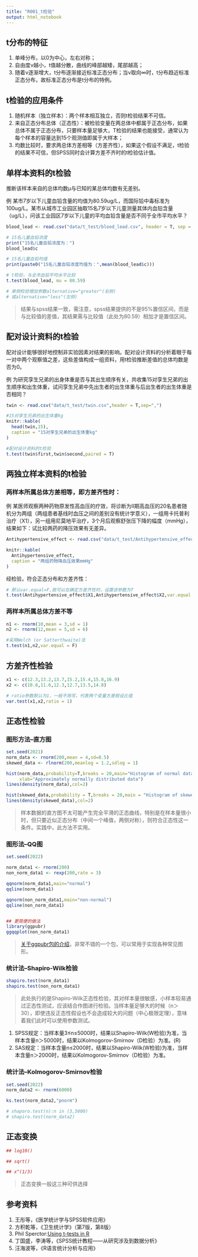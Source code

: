 ```yaml
---
title: "R001_t检验"
output: html_notebook
---
```


## t分布的特征

1. 单峰分布，以0为中心，左右对称；
2. 自由度ν越小，t值越分散，曲线的峰部越矮，尾部越高；
3. 随着ν逐渐增大，t分布逐渐接近标准正态分布；当ν取向∞时，t分布趋近标准正态分布，故标准正态分布是t分布的特例。

## t检验的应用条件

1. 随机样本（独立样本）：两个样本相互独立，否则t检验结果不可信。
2. 来自正态分布总体（正态性）：被检验变量在两总体中都属于正态分布，如果总体不属于正态分布，只要样本量足够大，T检验的结果也能接受，通常认为每个样本的容量达到15个观测值即属于大样本；
3. 均数比较时，要求两总体方差相等（方差齐性），如果这个假设不满足，t检验的结果不可信，但SPSS同时会计算方差不齐时的t检验估计值。

## 单样本资料的t检验

推断该样本来自的总体均数μ与已知的某总体均数有无差别。

例 某市7岁以下儿童血铅含量的均值为80.59ug/L，而国际铅中毒标准为100ug/L。某市从城市工业园区抽取15名7岁以下儿童测量其体内血铅含量（ug/L），问该工业园区7岁以下儿童的平均血铅含量是否不同于全市平均水平？

```r
blood_lead <- read.csv("data/t_test/blood_lead.csv", header = T, sep = ",")

# 15名儿童血铅浓度
print("15名儿童血铅浓度为：")
blood_lead$c

# 15名儿童血铅均值
print(paste0("15名儿童血铅浓度均值为：",mean(blood_lead$c)))

# t检验，与全市血铅平均水平比较
t.test(blood_lead, mu = 80.59)

# 单侧检验增加参数alternative="greater"(右侧)
# 或alternative="less"(左侧)
```

> 结果与spss结果一致，需注意，spss结果提供的不是95%置信区间，而是与比较值的差值，其结果需与比较值（此处为80.59）相加才是置信区间。

## 配对设计资料的t检验

配对设计能够很好地控制非实验因素对结果的影响。配对设计资料的分析着眼于每一对中两个观察值之差，这些差值构成一组资料，用t检验推断差值的总体均数是否为0。

例 为研究孪生兄弟的出身体重是否与其出生顺序有关，共收集15对孪生兄弟的出生顺序和出生体重，试问孪生兄弟中先出生者的出生体重与后出生者的出生体重是否相同？

```r
twin <- read.csv("data/t_test/twin.csv",header = T,sep=",")

#15对孪生兄弟的出生体重kg
knitr::kable(
  head(twin,15),
  caption = "15对孪生兄弟的出生体重kg"
)

```

```r
#配对设计资料的t检验
t.test(twin$first,twin$second,paired = T)

```

## 两独立样本资料的t检验

### 两样本所属总体方差相等，即方差齐性时：

例 某医师观察两种药物原发性高血压的疗效，将诊断为Ⅱ期高血压的20名患者随机分为两组（两组患者基线时血压之间的差别没有统计学意义），一组用卡托普利治疗（X1），另一组用尼莫地平治疗，3个月后观察舒张压下降的幅度（mmHg），结果如下：试比较两药的降压效果有无差异。

```r
Antihypertensive_effect <- read.csv("data/t_test/Antihypertensive_effect.csv",header = T,sep = ",")

knitr::kable(
  Antihypertensive_effect,
  caption = "两组药物降血压效果mmHg"
)
```

经检验，符合正态分布和方差齐性：

```r
# 默认var.equal=F,故可以在确定方差齐性时，设置该参数为T
t.test(Antihypertensive_effect$X1,Antihypertensive_effect$X2,var.equal = T)
```

### 两样本所属总体方差不等
```r
n1 <- rnorm(10,mean = 3,sd = 1)
n2 <- rnorm(12,mean = 5,sd = 6)

#采用Welch (or Satterthwaite)法
t.test(n1,n2,var.equal = F)
```

## 方差齐性检验
```r
x1 <- c(12.3,13.2,13.7,15.2,15.4,15.8,16.9)
x2 <- c(10.8,11.6,12.3,12.7,13.5,14.8)

# ratio参数默认为1，一般不用写，代表两个变量方差假设比值
var.test(x1,x2,ratio = 1)
```

## 正态性检验

### 图形方法--直方图
```r
set.seed(2021)
norm_data <- rnorm(200,mean = 4,sd=0.5)
skewed_data <- rlnorm(200,meanlog = 1.2,sdlog = 1)

hist(norm_data,probability=T,breaks = 20,main="Histogram of normal data",
     xlab="Approximately normally distributed data")
lines(density(norm_data),col=2)

hist(skewed_data,probability = T,breaks = 20,main = "Histogram of skewed data",xlab = "Very skewed data")
lines(density(skewed_data),col=2)
```

> 样本数据的直方图不太可能产生完全平滑的正态曲线，特别是在样本量很小时，但只要近似正态分布（中间一个峰值，两侧对称），则符合正态性这一条件。实践中，此方法不实用。

### 图形法--QQ图

```r
set.seed(2022)

norm_data1 <- rnorm(200)
non_norm_data1 <- rexp(200,rate = 3)

qqnorm(norm_data1,main="normal")
qqline(norm_data1)

qqnorm(non_norm_data1,main="non-normal")
qqline(non_norm_data1)


## 更简便的做法
library(ggpubr)
ggqqplot(non_norm_data1)

```

> [关于ggpubr包的介绍](https://rpkgs.datanovia.com/ggpubr/)，非常不错的一个包，可以常用于实现各种常见图形。

### 统计法--Shapiro-Wilk检验

```r
shapiro.test(norm_data1)
shapiro.test(non_norm_data1)
```

> 此处执行的是Shapiro-Wilk正态性检验，其对样本量很敏感，小样本较易通过正态性测试，应该结合作图进行检验。当样本量足够大的时候（n＞30），即使违反正态性假设也不会造成较大的问题（中心极限定理），意味着我们此时可以使用参数测试。

1. SPSS规定：当样本量3≤n≤5000时，结果以Shapiro-Wilk(W检验)为准，当样本含量n＞5000时，结果以Kolmogorov-Smirnov（D检验）为准。(R)
2. SAS规定：当样本含量n≤2000时，结果以Shapiro-Wilk(W检验)为准，当样本含量n＞2000时，结果以Kolmogorov-Smirnov（D检验）为准。

### 统计法--Kolmogorov-Smirnov检验
```r
set.seed(2022)
norm_data2 <- rnorm(6000)

ks.test(norm_data2,"pnorm")

# shaporo.test(n):n in (3,5000)
# shapiro.test(norm_data2)
```

## 正态变换

```r
## log10()

## sqrt()

## x^(1/3)
```
> 正态变换一般这三种可供选择


## 参考资料
1. 王彤等，《医学统计学与SPSS软件应用》
2. 方积乾等，《卫生统计学》（第7版，第8版）
3. Phil Sperctor:[Using t-tests in R](https://statistics.berkeley.edu/computing/r-t-tests) 
4. 丁国盛，李涛等，《SPSS统计教程——从研究涉及到数据分析》
5. 汪海波等，《R语言统计分析与应用》


